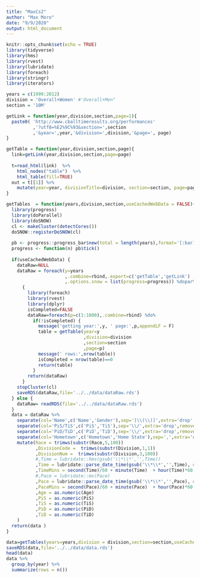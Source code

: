 ```yaml
---
title: "MaxCs2"
author: "Max Moro"
date: "9/9/2020"
output: html_document
---
```


```r
knitr::opts_chunk$set(echo = TRUE)
library(tidyverse)
library(hms)
library(rvest)
library(lubridate)
library(foreach)
library(stringr)
library(iterators)

years = c(1999:2012)
division = 'Overall+Women' #'Overall+Men"
section = '10M' 
```

```r
getLink = function(year,division,section,page=1){
  paste0( 'http://www.cballtimeresults.org/performances'
          ,'?utf8=%E2%9C%93&section=',section
          ,'&year=',year,'&division=',division,'&page=', page)
}

getTable = function(year,division,section,page){
  link=getLink(year,division,section,page=page)
  
  t=read_html(link)  %>% 
    html_nodes("table")  %>% 
    html_table(fill=TRUE) 
  out = t[[1]] %>%
    mutate(year=year, divisionTitle=division, section=section, page=page, link=link)
}

getTables  = function(years,division,section,useCachedWebData = FALSE){
  library(progress)
  library(doParallel)
  library(doSNOW)
  cl <- makeCluster(detectCores())
  doSNOW::registerDoSNOW(cl)
  
  pb <- progress::progress_bar$new(total = length(years),format='[:bar] :percent :eta')
  progress <- function(n) pb$tick()
  
  if(useCachedWebData) {
    dataRaw=NULL
    dataRaw = foreach(y=years
                      ,.combine=rbind,.export=c('getTable','getLink')
                      ,.options.snow = list(progress=progress)) %dopar%
      {
        library(foreach)
        library(rvest)
        library(dplyr)
        isCompleted=FALSE
        dataRaw=foreach(p=c(1:1000),.combine=rbind) %do%
          if(!isCompleted) {
            message('getting year:',y, ' page:',p,appendLF = F)
            table = getTable(year=y
                             ,division=division
                             ,section=section
                             ,page=p)
            message(' rows:',nrow(table))
            isCompleted = nrow(table)==0
            return(table)
          }
        return(dataRaw)
      }
    stopCluster(cl)
    saveRDS(dataRaw,file='../../data/dataRaw.rds')
  } else {
    dataRaw= readRDS(file='../../data/dataRaw.rds')
  }
  data = dataRaw %>%
    separate(col='Name',c('Name','Gender'),sep='[\\(\\)]',extra='drop',remove=TRUE) %>%
    separate(col='PiS/TiS',c('PiS','TiS'),sep='\\/',extra='drop',remove=TRUE) %>%
    separate(col='PiD/TiD',c('PiD','TiD'),sep='\\/',extra='drop',remove=TRUE) %>%
    separate(col='Hometown',c('Hometown','Home State'),sep=',',extra='drop',remove=TRUE,fill='right') %>%
    mutate(Race = trimws(substr(Race,5,100))
           ,DivisionCode =  trimws(substr(Division,1,1))
           ,DivisionNum =  trimws(substr(Division,3,100))
           #,Time = lubridate::hms(gsub('\\*\\*','',Time))
           ,Time = lubridate::parse_date_time(gsub('\\*\\*','',Time), orders = c("HMS", "MS"))
           ,TimeMins = second(Time)/60 + minute(Time)  + hour(Time)*60
           #,Pace = lubridate::ms(Pace)
           ,Pace = lubridate::parse_date_time(gsub('\\*\\*','',Pace), orders = c("HMS", "MS"))
           ,PaceMins = second(Pace)/60 + minute(Pace)  + hour(Pace)*60
           ,Age = as.numeric(Age)
           ,PiS = as.numeric(PiS)
           ,TiS = as.numeric(TiS)
           ,PiD = as.numeric(PiD)
           ,TiD = as.numeric(TiD)
    )
  return(data )
}

```

```r
data=getTables(years=years,division = division,section=section,useCachedWebData = TRUE)
saveRDS(data,file='../../data/data.rds')
head(data)
data %>%
  group_by(year) %>%
  summarize(rows = n())
```

